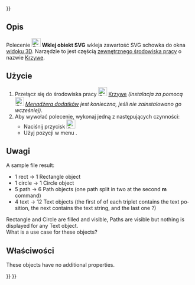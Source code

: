<languages/>
{{UnfinishedDocu{{#translation:}}}}

{{Docnav/pl
|[[Curves_ParametricSolid/pl|Bryła parametryczna]]
|[[Curves_ToConsole/pl|Na konsolę]]
|[[Curves_Workbench/pl|środowisko pracy Krzywe]]
|IconL=Curves_ParametricSolid.svg
|IconR=Curves_ToConsole.svg
|IconC=Curves_workbench_icon.svg
}}

{{GuiCommand/pl
|Name=Curves PasteSVG
|Name/pl=Krzywe: Wklej obiekt SVG
|MenuLocation=Misc. → Paste SVG
|Workbenches=[[Curves_Workbench/pl|Krzywe]]
}}

<span id="Description"></span>
==Opis==

<div class="mw-translate-fuzzy">
Polecenie [[Image:Curves_PasteSVG.svg|24px]] '''Wklej obiekt SVG''' wkleja zawartość SVG schowka do okna [[3D_view/pl|widoku 3D]]. Narzędzie to jest częścią [[External_workbenches/pl|zewnętrznego środowiska pracy]] o nazwie [[Curves_Workbench/pl|Krzywe]].
</div>

<span id="Usage"></span>
==Użycie==

<div class="mw-translate-fuzzy">
# Przełącz się do środowiska pracy [[Image:Curves_workbench_icon.svg|24px]] [[Curves_Workbench/pl|Krzywe]] ''(instalacja za pomocą [[Image:Std_AddonMgr.svg|24px]] [[Std_AddonMgr/pl|Menadżera dodatków]] jest konieczna, jeśli nie zainstalowano go wcześniej)''.
# Aby wywołać polecenie, wykonaj jedną z następujących czynności:
#* Naciśnij przycisk [[Image:Curves_PasteSVG.svg|24px]]
#* Użyj pozycji w menu {{MenuCommand|Misc. → Paste SVG}}.
</div>

<span id="Notes"></span>
==Uwagi==

<div lang="en" dir="ltr" class="mw-content-ltr">
A sample file result:
* 1 rect -> 1 Rectangle object
* 1 circle -> 1 Circle object
* 5 path -> 6 Path objects (one path split in two at the second '''m''' command)
* 4 text -> 12 Text objects (the first of of each triplet contains the text position, the next contains the text string, and the last one ?)
Rectangle and Circle are filled and visible, Paths are visible but nothing is displayed for any Text object.<br>
What is a use case for these objects?
</div>

<span id="Properties"></span>
==Właściwości==

<div lang="en" dir="ltr" class="mw-content-ltr">
These objects have no additional properties.
</div>


{{Docnav/pl
|[[Curves_ParametricSolid/pl|Bryła parametryczna]]
|[[Curves_ToConsole/pl|Na konsolę]]
|[[Curves_Workbench/pl|środowisko pracy Krzywe]]
|IconL=Curves_ParametricSolid.svg
|IconR=Curves_ToConsole.svg
|IconC=Curves_workbench_icon.svg
}}

{{Curves Tools navi{{#translation:}}}}
{{Userdocnavi{{#translation:}}}}